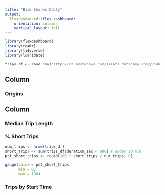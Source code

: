 ```yaml
---
title: "Bike Shares Daily"
output: 
  flexdashboard::flex_dashboard:
    orientation: columns
    vertical_layout: fill
---
```


```r
library(flexdashboard)
library(readr)
library(tidyverse)
library(lubridate)

trips_df <- read_csv('http://s3.amazonaws.com/assets.datacamp.com/production/course_6355/datasets/sanfran_bikeshare_joined_oneday.csv')
```

Column {data-width=650}
-----------------------------------------------------------------------

### Origins


Column {data-width=350}
-----------------------------------------------------------------------

### Median Trip Length


### % Short Trips

```r

num_trips <- nrow(trips_df)
short_trips <- sum(trips_df$duration_sec < 600) # under 10 min
pct_short_trips <- round(100 * short_trips / num_trips, 0)

gauge(value = pct_short_trips,
      min = 0,
      max = 100)
```

### Trips by Start Time


